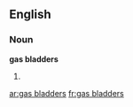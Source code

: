 ==English==

===Noun===
'''gas bladders'''

# {{plural of|gas bladder}}

[[ar:gas bladders]]
[[fr:gas bladders]]